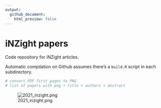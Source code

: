 ```yaml
---
output:
  github_document:
    html_preview: false
---
```


# iNZight papers

Code repository for iNZight articles.

Automatic compilation on Github assumes there's a `build.R` script in each subdirectory.

```r
# convert PDF first pages to PNG
# list of papers with png + title + authors + abstract

```

![2021_inzight.png](iNZight paper)
